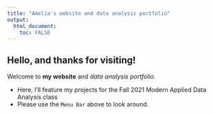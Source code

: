```yaml
---
title: "Amelia's website and data analysis portfolio"
output: 
  html_document:
    toc: FALSE
---
```



## Hello, and thanks for visiting! 


Welcome to **my website** and _data analysis portfolio._ 

* Here, I'll feature my projects for the Fall 2021 Modern Applied Data Analysis class
* Please use the `Menu Bar` above to look around.

